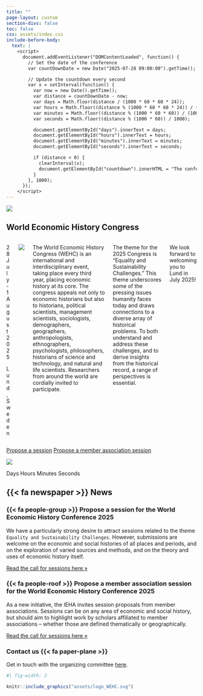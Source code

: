 ```yaml
---
title: ""
page-layout: custom
section-divs: false
toc: false
css: assets/index.css
include-before-body:
  text: |
    <script>
      document.addEventListener("DOMContentLoaded", function() {
        // Set the date of the conference
        var countDownDate = new Date("2025-07-28 09:00:00").getTime();

        // Update the countdown every second
        var x = setInterval(function() {
          var now = new Date().getTime();
          var distance = countDownDate - now;
          var days = Math.floor(distance / (1000 * 60 * 60 * 24));
          var hours = Math.floor((distance % (1000 * 60 * 60 * 24)) / (1000 * 60 * 60));
          var minutes = Math.floor((distance % (1000 * 60 * 60)) / (1000 * 60));
          var seconds = Math.floor((distance % (1000 * 60)) / 1000);

          document.getElementById("days").innerText = days;
          document.getElementById("hours").innerText = hours;
          document.getElementById("minutes").innerText = minutes;
          document.getElementById("seconds").innerText = seconds;

          if (distance < 0) {
            clearInterval(x);
            document.getElementById("countdown").innerHTML = "The conference has started!";
          }
        }, 1000);
      });
    </script>
---
```



::: {.hero-banner}

::: {.hero-image .hero-image-left}
![](assets/hero_left_1_2.png){fig-alt="To add"}
:::

::: {.content-block}

## World Economic History Congress


:::: {.columns .maven-style}
::: {.column width="40%"}

28 July -<br>1 August 2025

Lund, Sweden
:::

::: {.column width="60%"}
![](assets/logo_WEHC.svg)
:::

The World Economic History Congress (WEHC) is an international and interdisciplinary event, taking place every third year, placing economic history at its core. The congress appeals not only to economic historians but also to historians, political scientists, management scientists, sociologists, demographers, geographers, anthropologists, ethnographers, psychologists, philosophers, historians of science and technology, and natural and life scientists. Researchers from around the world are cordially invited to participate.

The theme for the 2025 Congress is "Equality and Sustainability Challenges." This theme underscores some of the pressing issues humanity faces today and draws connections to a diverse array of historical problems. To both understand and address these challenges, and to derive insights from the historical record, a range of perspectives is essential.

We look forward to welcoming you to Lund in July 2025!

::::

::: {.hero-buttons}

<div class="d-flex justify-content-center">

<!-- [Register](content/register.qmd){.btn-action-primary .btn-action .btn .btn-success role="button"} -->
[Propose a session](content/call-for-sessions.qmd){#btn-guide .btn-action .btn .btn-info role="button"}
[Propose a member association session](content/call-for-sessions-member-associations.qmd){#btn-guide .btn-action .btn .btn-info role="button"}

</div>


::: 

:::

::: {.hero-image .hero-image-right}
![](assets/hero_right_1_2.png){fig-alt="To add"}
:::

:::

<!-- Countdown Timer -->
<div id="countdown">
  <span id="days"></span> Days 
  <span id="hours"></span> Hours 
  <span id="minutes"></span> Minutes 
  <span id="seconds"></span> Seconds
</div>



::: {.grid}

::: {.g-col-4}

:::

::: {.g-col-4}
:::{.get-started}
## {{< fa newspaper >}} News
:::
:::

::: {.g-col-4}

:::

:::

::: {.content-block}
::: {.features .border}

::: {.feature}
### {{< fa people-group >}} Propose a session for the World Economic History Conference 2025

We have a particularly strong desire to attract sessions related to the theme `Equality and Sustainability Challenges`. However, submissions are welcome on the economic and social histories of all places and periods, and on the exploration of varied sources and methods, and on the theory and uses of economic history itself.

::: {.learn-more}
[Read the call for sessions here »](content/call-for-sessions.qmd)
:::
:::

::: {.feature}
### {{< fa people-roof >}} Propose a member association session for the World Economic History Conference 2025

As a new initiative, the IEHA invites session proposals from member associations. Sessions can be on any area of economic and social history, but should aim to highlight work by scholars affiliated to member associations – whether those are defined thematically or geographically.

::: {.learn-more}
[Read the call for sessions here »](content/call-for-sessions-member-associations.qmd)
:::
:::



:::
:::

::: {.get-started .alt-background}
::: {.content-block}

### Contact us {{< fa paper-plane >}}

Get in touch with the organizing committee [here](mailto:wehc2025@ekh.lu.se).

```r
#| fig-width: 2

knitr::include_graphics("assets/logo_WEHC.svg")
```

:::

:::
